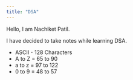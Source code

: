 ```yaml
---
title: "DSA"
---
```


Hello, I am Nachiket Patil.

I have decided to take notes while learning DSA.

- ASCII - 128 Characters
- A to Z = 65 to 90
- a to z = 97 to 122
- 0 to 9 = 48 to 57